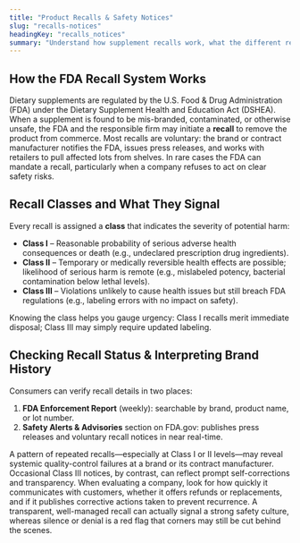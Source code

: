 ```yaml
---
title: "Product Recalls & Safety Notices"
slug: "recalls-notices"
headingKey: "recalls_notices"
summary: "Understand how supplement recalls work, what the different recall classes mean, and how a brand’s recall history can guide smarter purchasing decisions."
---
```


## How the FDA Recall System Works

Dietary supplements are regulated by the U.S. Food & Drug Administration (FDA) under the Dietary Supplement Health and Education Act (DSHEA). When a supplement is found to be mis-branded, contaminated, or otherwise unsafe, the FDA and the responsible firm may initiate a **recall** to remove the product from commerce. Most recalls are voluntary: the brand or contract manufacturer notifies the FDA, issues press releases, and works with retailers to pull affected lots from shelves. In rare cases the FDA can mandate a recall, particularly when a company refuses to act on clear safety risks.

## Recall Classes and What They Signal

Every recall is assigned a **class** that indicates the severity of potential harm:

- **Class I** – Reasonable probability of serious adverse health consequences or death (e.g., undeclared prescription drug ingredients).  
- **Class II** – Temporary or medically reversible health effects are possible; likelihood of serious harm is remote (e.g., mislabeled potency, bacterial contamination below lethal levels).  
- **Class III** – Violations unlikely to cause health issues but still breach FDA regulations (e.g., labeling errors with no impact on safety).

Knowing the class helps you gauge urgency: Class I recalls merit immediate disposal; Class III may simply require updated labeling.

## Checking Recall Status & Interpreting Brand History

Consumers can verify recall details in two places:

1. **FDA Enforcement Report** (weekly): searchable by brand, product name, or lot number.  
2. **Safety Alerts & Advisories** section on FDA.gov: publishes press releases and voluntary recall notices in near real-time.

A pattern of repeated recalls—especially at Class I or II levels—may reveal systemic quality-control failures at a brand or its contract manufacturer. Occasional Class III notices, by contrast, can reflect prompt self-corrections and transparency. When evaluating a company, look for how quickly it communicates with customers, whether it offers refunds or replacements, and if it publishes corrective actions taken to prevent recurrence. A transparent, well-managed recall can actually signal a strong safety culture, whereas silence or denial is a red flag that corners may still be cut behind the scenes.
